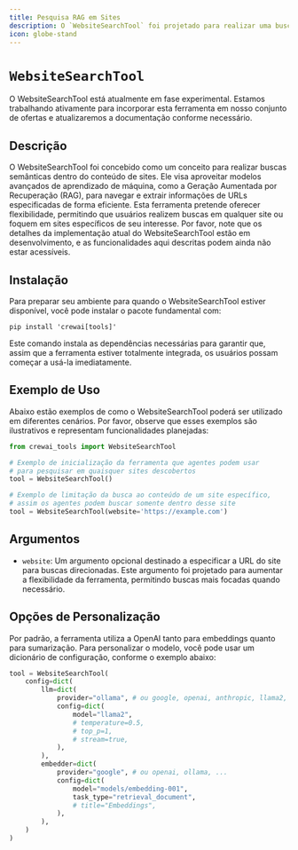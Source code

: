 ```yaml
---
title: Pesquisa RAG em Sites
description: O `WebsiteSearchTool` foi projetado para realizar uma busca RAG (Geração Aumentada por Recuperação) dentro do conteúdo de um site.
icon: globe-stand
---
```


# `WebsiteSearchTool`

<Note>
    O WebsiteSearchTool está atualmente em fase experimental. Estamos trabalhando ativamente para incorporar esta ferramenta em nosso conjunto de ofertas e atualizaremos a documentação conforme necessário.
</Note>

## Descrição

O WebsiteSearchTool foi concebido como um conceito para realizar buscas semânticas dentro do conteúdo de sites. 
Ele visa aproveitar modelos avançados de aprendizado de máquina, como a Geração Aumentada por Recuperação (RAG), para navegar e extrair informações de URLs especificadas de forma eficiente. 
Esta ferramenta pretende oferecer flexibilidade, permitindo que usuários realizem buscas em qualquer site ou foquem em sites específicos de seu interesse. 
Por favor, note que os detalhes da implementação atual do WebsiteSearchTool estão em desenvolvimento, e as funcionalidades aqui descritas podem ainda não estar acessíveis.

## Instalação

Para preparar seu ambiente para quando o WebsiteSearchTool estiver disponível, você pode instalar o pacote fundamental com:

```shell
pip install 'crewai[tools]'
```

Este comando instala as dependências necessárias para garantir que, assim que a ferramenta estiver totalmente integrada, os usuários possam começar a usá-la imediatamente.

## Exemplo de Uso

Abaixo estão exemplos de como o WebsiteSearchTool poderá ser utilizado em diferentes cenários. Por favor, observe que esses exemplos são ilustrativos e representam funcionalidades planejadas:

```python Code
from crewai_tools import WebsiteSearchTool

# Exemplo de inicialização da ferramenta que agentes podem usar 
# para pesquisar em quaisquer sites descobertos
tool = WebsiteSearchTool()

# Exemplo de limitação da busca ao conteúdo de um site específico, 
# assim os agentes podem buscar somente dentro desse site
tool = WebsiteSearchTool(website='https://example.com')
```

## Argumentos

- `website`: Um argumento opcional destinado a especificar a URL do site para buscas direcionadas. Este argumento foi projetado para aumentar a flexibilidade da ferramenta, permitindo buscas mais focadas quando necessário.

## Opções de Personalização

Por padrão, a ferramenta utiliza a OpenAI tanto para embeddings quanto para sumarização. Para personalizar o modelo, você pode usar um dicionário de configuração, conforme o exemplo abaixo:


```python Code
tool = WebsiteSearchTool(
    config=dict(
        llm=dict(
            provider="ollama", # ou google, openai, anthropic, llama2, ...
            config=dict(
                model="llama2",
                # temperature=0.5,
                # top_p=1,
                # stream=true,
            ),
        ),
        embedder=dict(
            provider="google", # ou openai, ollama, ...
            config=dict(
                model="models/embedding-001",
                task_type="retrieval_document",
                # title="Embeddings",
            ),
        ),
    )
)
```